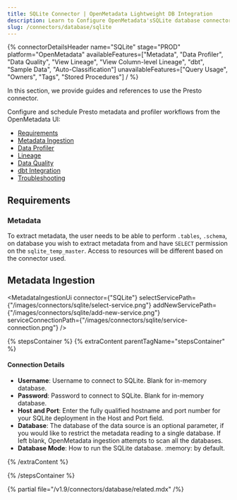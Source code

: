 ```yaml
---
title: SQLite Connector | OpenMetadata Lightweight DB Integration
description: Learn to Configure OpenMetadata'sSQLite database connector for seamless data cataloging. Step-by-step setup guide with examples and troubleshooting tips.
slug: /connectors/database/sqlite
---
```








{% connectorDetailsHeader
name="SQLite"
stage="PROD"
platform="OpenMetadata"
availableFeatures=["Metadata", "Data Profiler", "Data Quality", "View Lineage", "View Column-level Lineage", "dbt", "Sample Data", "Auto-Classification"]
unavailableFeatures=["Query Usage", "Owners", "Tags", "Stored Procedures"]
/ %}

In this section, we provide guides and references to use the Presto connector.

Configure and schedule Presto metadata and profiler workflows from the OpenMetadata UI:

- [Requirements](#requirements)
- [Metadata Ingestion](#metadata-ingestion)
- [Data Profiler](/how-to-guides/data-quality-observability/profiler/workflow)
- [Lineage](/how-to-guides/data-lineage/workflow)
- [Data Quality](/how-to-guides/data-quality-observability/quality)
- [dbt Integration](/connectors/ingestion/workflows/dbt)
- [Troubleshooting](/connectors/database/sqlite/troubleshooting)

<IngestionModeTiles yamlPath="/snippets/connectors/database/sqlite/yaml" />

## Requirements

### Metadata

To extract metadata, the user needs to be able to perform `.tables`, `.schema`, on database you wish to extract metadata from and have `SELECT` permission on the `sqlite_temp_master`. Access to resources will be different based on the connector used.

## Metadata Ingestion

<MetadataIngestionUi connector={"SQLite"} selectServicePath={"/images/connectors/sqlite/select-service.png"} addNewServicePath={"/images/connectors/sqlite/add-new-service.png"} serviceConnectionPath={"/images/connectors/sqlite/service-connection.png"} />

{% stepsContainer %}
{% extraContent parentTagName="stepsContainer" %}

#### Connection Details

- **Username**: Username to connect to SQLite. Blank for in-memory database.
- **Password**: Password to connect to SQLite. Blank for in-memory database.
- **Host and Port**: Enter the fully qualified hostname and port number for your SQLite deployment in the Host and Port field.
- **Database**: The database of the data source is an optional parameter, if you would like to restrict the metadata reading to a single database. If left blank, OpenMetadata ingestion attempts to scan all the databases.
- **Database Mode**: How to run the SQLite database. :memory: by default.

<AdvancedConfiguration />

{% /extraContent %}

<TestConnection />

<ConfigureIngestion />

<IngestionScheduleAndDeploy />

{% /stepsContainer %}

{% partial file="/v1.9/connectors/database/related.mdx" /%}
